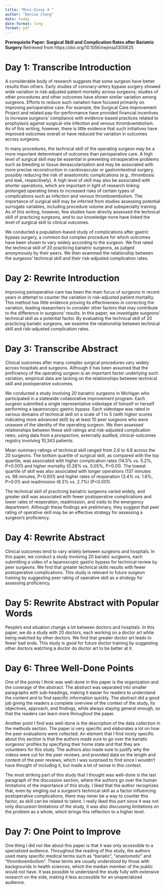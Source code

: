 ```yaml
---
title: "Mini-Essay 4 "
author: "Denise Chang"
date: today
date-format: long
format: pdf
---
```


**Prerequisite Paper: Surgical Skill and Complication Rates after Bariatric Surgery**
 Retrieved from https://doi.org/10.1056/nejmsa1300625 

# Day 1: Transcribe Introduction
A considerable body of research suggests that some surgeon have better results than others. Early studies of coronary-artery bypass surgery showed wide variation in risk-adjusted patient mortality across surgeons; studies of other procedures and other outcomes have shown similar variation among surgeons. Efforts to reduce such variation have focused primarily on improving perioperative care. For example, the Surgical Care Improvement Project and related pay-for-performance have provided financial incentives to increase surgeons' compliance with evidence-based practices related to prophylaxis against surgical-site infection and venous thromboembolism. As of this writing, however, there is little evidence that such initiatives have improved outcomes overall or have reduced the variation in outcomes across surgeons.

In many procedures, the technical skill of the operating surgeon may be a more important determinant of outcomes than perioperative care. A high level of surgical skill may be essential in preventing intraoperative problems such as bleeding or tissue devascularization and may be associated with more precise reconstruction in cardiovascular or gastrointestinal surgery, possibly reducing the risk of anastomotic complications (e.g., thrombosis and leak, respectively). A high level of skill may also be associated with shorter operations, which are important in light of research linking prolonged operating times to increased risks of certain types of complications such as infection and venous thromboembolism. The importance of surgical skill may be inferred from studies assessing potential surrogate variables, including procedure volume and subspecialty training. As of this writing, however, few studies have directly assessed the technical skill of practicing surgeons, and to our knowledge none have linked the level of surgical skill to clinical outcomes.

We conducted a population-based study of complications after gastric bypass surgery, a common but complex procedure for which outcomes have been shown to vary widely according to the surgeon. We first rated the technical skill of 20 practicing bariatric surgeons, as judged anonymously by their peers. We then examined the relationship between the surgeons' technical skill and their risk-adjusted complication rates.

# Day 2: Rewrite Introduction
Improving perioperative care has been the main focus of surgeons in recent years in attempt to counter the variation in risk-adjusted patient mortality. This method has little evidence proving its effectiveness in correcting the variation, leading researchers to consider other factors that may contribute to the difference in surgeons' results. In this paper, we investigate surgeons' technical skill as a potential factor. By evaluating the technical skill of 20 practicing bariatic surgeons, we examine the relationship between technical skill and risk-adjusted complication rates.

# Day 3: Transcribe Abstract
Clinical outcomes after many complex surgical procedures vary widely across hospitals and surgeons. Although it has been assumed that the proficiency of the operating surgeon is an important factor underlying such variation, empirical data are lacking on the relationships between technical skill and postoperative outcomes.

We conducted a study involving 20 bariatric surgeons in Michigan who participated in a statewide collaborative improvement program. Each surgeon submitted a single representative videotape of himself or herself performing a laparoscopic gastric bypass. Each videotape was rated in various domains of technical skill on a scale of 1 to 5 (with higher scores indicating more advanced skill) by at least 10 peer surgeons who were unaware of the identity of the operating surgeon. We then assessed relationships between these skill ratings and risk-adjusted complication rates, using data from a prospective, externally audited, clinical-outcomes registry involving 10,343 patients.

Mean summary ratings of technical skill ranged from 2.6 to 4.8 across the 20 surgeons. The bottom quartile of surgical skill, as compared with the top quartile, was associated with higher complication rates (14.5% vs. 5.2%, P<0.001) and higher mortality (0.26% vs. 0.05%, P=0.01). The lowest quartile of skill was also associated with longer operations (137 minutes vs. 98 minutes, P<0.001) and higher rates of reoperation (3.4% vs. 1.6%, P=0.01) and readmission (6.3% vs. 2.7%) (P<0.001).

The technical skill of practicing bariatric surgeons varied widely, and greater skill was associated with fewer postoperative complications and lower rates of reoperation, readmission, and visits to the emergency department. Although these findings are preliminary, they suggest that peer rating of operative skill may be an effective strategy for assessing a surgeon's proficiency.

# Day 4: Rewrite Abstract
Clinical outcomes tend to vary widely between surgeons and hospitals. In this paper, we conduct a study involving 20 bariatic surgeons, each submitting a video of a laparoscopic gastric bypass for technical review by peer surgeons. We find that greater technical skills results with fewer postoperative complications. This study is relevant to future surgeon training by suggesting peer rating of operative skill as a strategy for assessing proficiency. 

# Day 5: Rewrite Abstract with Popular Words
People's end situation change a lot between doctors and hospitals. In this paper, we do a study with 20 doctors, each working on a doctor art while being watched by other doctors. We find that greater doctor art leads to fewer bad ends. This study is good for future doctor training by suggesting other doctors watching a doctor do doctor art to be better at it. 

# Day 6: Three Well-Done Points
One of the points I think was well-done in this paper is the organization and the coverage of the abstract. The abstract was separated into smaller paragraphs with sub-headings, making it easier for readers to understand the content and to find specific information quickly. The abstract did a good job giving the readers a complete overview of the context of the study, its objectives, approach, and findings, while always staying general enough, so that the readers can learn more throughout the paper. 

Another point I find was well-done is the description of the data collection in the methods section. The paper is very specific and elaborates a lot on how the peer evaluations were collected. An element that I find nicely specific about this section is that the authors made sure to go over the bariatic surgeons' profiles by specifying their home state and that they are volunteers for this study. The authors also made sure to justify why the videos were cut for the peer reviews, and provided data on the length and content of the peer reviews, which I was surprised to find since I wouldn't have thought of including it, but made a lot of sense in this context.

The most striking part of this study that I thought was well-done is the last paragraph of the discussion section, where the authors go over the human limitations of the importance of this study. I liked that the author recognizes that, even by singling out a surgeon's technical skill as a factor influencing postoperative complications, there may never be a way to counter this factor, as skill can be related to talent. I really liked this part since it was not only discussion limitations of the study, it was also discussing limitations on the problem as a whole, which brings this reflection to a higher level. 

# Day 7: One Point to Improve
One thing I did not like about this paper is that it was only accessible to a specialized audience. Throughout the reading of this study, the authors used many specific medical terms such as "bariatic", "anastomotic" and "thromboembolism". These terms are usually understood by those with backgrounds in health sciences, which the median member of the public would not have. It was possible to understand the study fully with extensive research on the side, making it less accessible for an unspecialized audience. 
